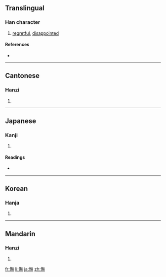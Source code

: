 {{also|怃}}
==Translingual==

===Han character===
{{Han char|rn=61|rad=心|as=12|sn=15|four=9803<sub>1</sub>|canj=心人廿火 (POTF)}}

# [[regretful]], [[disappointed]]

====References====
* {{Han ref|kx=0404.010|dkj=11259|dj=0744.080|hdz=42355.010|uh=61AE|ud=25006|bh=BCAD|bd=48301}}

----

==Cantonese==

===Hanzi===
{{yue-hanzi|jyut=|y=mou5|sim=怃}}

# {{defn|Cantonese}}

----

==Japanese==

===Kanji===
{{ja-kanji|grade=|rs=心12}}

# {{defn|Japanese}}

====Readings====
* {{ja-readings|on=[[ぶ]] (bu), [[こ]] (ko)|kun=[[いつくしむ]] (itsukushimu)}}

----

==Korean==

===Hanja===
{{ko-hanja|hangeul=무|eumhun=|rv=mu|mr=mu|y=mu}}

# {{defn|Korean}}

----

==Mandarin==

===Hanzi===
{{cmn-hanzi|sim=怃|pin=[[jī]] ([[ji1]]), [[jiǎo]] ([[jiao3]]), [[wǔ]] ([[wu3]])|wg=chi<sup>1</sup>, chiao<sup>3</sup>, wu<sup>3</sup>}}

# {{defn|Mandarin}}

[[fr:憮]]
[[li:憮]]
[[ja:憮]]
[[zh:憮]]
